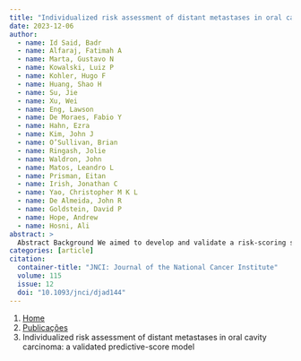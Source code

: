 ```yaml
---
title: "Individualized risk assessment of distant metastases in oral cavity carcinoma: a validated predictive-score model"
date: 2023-12-06
author:
  - name: Id Said, Badr
  - name: Alfaraj, Fatimah A
  - name: Marta, Gustavo N
  - name: Kowalski, Luiz P
  - name: Kohler, Hugo F
  - name: Huang, Shao H
  - name: Su, Jie
  - name: Xu, Wei
  - name: Eng, Lawson
  - name: De Moraes, Fabio Y
  - name: Hahn, Ezra
  - name: Kim, John J
  - name: O’Sullivan, Brian
  - name: Ringash, Jolie
  - name: Waldron, John
  - name: Matos, Leandro L
  - name: Prisman, Eitan
  - name: Irish, Jonathan C
  - name: Yao, Christopher M K L
  - name: De Almeida, John R
  - name: Goldstein, David P
  - name: Hope, Andrew
  - name: Hosni, Ali
abstract: > 
  Abstract Background We aimed to develop and validate a risk-scoring system for distant metastases (DMs) in oral cavity carcinoma (OCC). Methods Patients with OCC who were treated at 4 tertiary cancer institutions with curative surgery with or without postoperative radiation/chemoradiation therapy were randomly assigned to discovery or validation cohorts (3:2 ratio). Cases were staged on the basis of tumor, node, and metastasis staging according to the eighth edition of the American Joint Committee on Cancer/Union for International Cancer Control guidelines. Predictors of DMs on multivariable analysis in the discovery cohort were used to develop a risk-score model and classify patients into risk groups. The utility of the risk classification was evaluated in the validation cohort. Results Overall, 2749 patients were analyzed. Predictors (risk score coefficient) of DMs in the discovery cohort were the following: pathological stage (p)T3-4 (0.4), pN+ (N1: 0.8; N2: 1.0; N3: 1.5), histologic grade (G) 3 (G3, 0.7), and lymphovascular invasion (0.4). The DM risk groups were defined by the sum of the following risk score coefficients: high (&gt;1.7), intermediate (0.7-1.7), and standard risk (&lt;0.7). The 5-year DM rates (high/intermediate/standard risk groups) were 30%/15%/4% in the discovery cohort (C-index = 0.79) and 35%/16%/5% in the validation cohort, respectively (C-index = 0.77; both P &lt; .001). In the whole cohort, this predictive model showed excellent discriminative ability in predicting DMs without locoregional failure (29%/11%/1%), later (&gt;2 year) DMs (11%/4%/2%), and DMs in patients treated with surgery (20%/12%/5%), postoperative radiation therapy (34%/17%/4%), and postoperative chemoradiation therapy (39%/18%/7%) (all P &lt; .001). The 5-year overall survival rates in the overall cohort were 25%/51%/67% (P &lt; .001). Conclusions Patients at higher risk for DMs were identified by use of a predictive-score model for DMs that included pT3-4, pN1/2/3, G3, and lymphovascular invasion. Identified patients may be evaluated for individualized risk-adaptive treatment escalation and/or surveillance strategies.
categories: [article]
citation: 
  container-title: "JNCI: Journal of the National Cancer Institute"
  volume: 115
  issue: 12
  doi: "10.1093/jnci/djad144"
---
```


```{=html}
<nav aria-label="breadcrumb">
  <ol class="breadcrumb">
    <li class="breadcrumb-item"><a href="../../index.html">Home</a></li>
    <li class="breadcrumb-item"><a href="../index.html">Publicações</a></li>
    <li class="breadcrumb-item active" aria-current="page">Individualized risk assessment of distant metastases in oral cavity carcinoma: a validated predictive-score model</li>
  </ol>
</nav>
```
